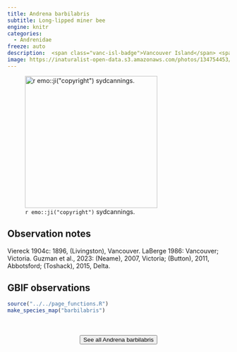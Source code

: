 ```yaml
---
title: Andrena barbilabris
subtitle: Long-lipped miner bee
engine: knitr
categories:
  - Andrenidae
freeze: auto
description:  <span class="vanc-isl-badge">Vancouver Island</span> <span class="lower-mainland-badge">Lower Mainland</span>
image: https://inaturalist-open-data.s3.amazonaws.com/photos/134754453/large.jpeg
---
```

![`r emo::ji("copyright")` sydcannings.](https://inaturalist-open-data.s3.amazonaws.com/photos/134754453/large.jpeg){height=300}

## Observation notes  
Viereck 1904c: 1896, (Livingston), <span class="hl-place-name">Vancouver</span>. LaBerge 1986: <span class="hl-place-name">Vancouver</span>; <span class="hl-place-name">Victoria</span>. Guzman et al., 2023: (Neame), 2007, <span class="hl-place-name">Victoria</span>; (Button), 2011, <span class="hl-place-name">Abbotsford</span>; (Toshack), 2015, <span class="hl-place-name">Delta</span>.

## GBIF observations  


```r
source("../../page_functions.R")
make_species_map("barbilabris")
```
<br><br>
<center>


<a href="https://inaturalist.ca/observations?place_id=any&quality_grade=research&subview=map&taxon_id=199007"><button type="button" class="btn btn-secondary">See all Andrena barbilabris <i class="fa-solid fa-arrow-up-right-from-square"></i> </button></a>
</center>

